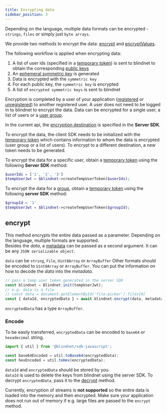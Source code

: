 ```yaml
---
title: Encrypting data
sidebar_position: 3
---
```



Depending on the language, multiple data formats can be encrypted - `strings`, `files` or simply just `byte arrays`.

We provide two methods to encrypt the data: [encrypt](#encrypt) and [encryptValues](#encryptvalues).

The following workflow is applied when encrypting data:

1. A list of user ids (specified in a [temporary token](/docs/references/glossary#temp-user-token)) is sent to blindnet to obtain the corresponding [public keys](/docs/references/glossary#public-key)
1. An [ephemeral symmetric key](/docs/references/glossary#data-key) is generated
1. Data is encrypted with the `symmetric key`
1. For each public key, the `symmetric key` is encrypted
1. A list of `encrypted symmetric keys` is sent to blindnet

Encryption is completed by a user of your application ([registered](/docs/references/glossary#registered-user) or [unregistered](/docs/references/glossary#anonymous-user)) to another registered user. A user does not need to be logged in to blindnet to encrypt the data.
Data can be encrypted for a single user, a list of users or a [user group](/docs/references/glossary#user-groups).

In the current api, the [encryption destination](./managing_users_access#creating-temporary-tokens) is specified in the **Server SDK**.

To encrypt the data, the client SDK needs to be initialized with the [temporary token](./managing_users_access#creating-temporary-tokens) which contains information to whom the data is encrypted (user group or a list of users). To encrypt to a different destination, a new token needs to be generated.

To encrypt the data for a specific user, obtain a [temporary token](/docs/references/glossary#temp-user-token) using the following **Server SDK** method:

<Tabs groupId="lang-server">
<TabItem value="php" label="PHP" default>

```PHP
$userIds = ['1', '2', '3']
$tempUserJwt = $blindnet->createTempUserToken($userIds);
```

</TabItem>
</Tabs>

To encrypt the data for a [group](/docs/references/glossary#user-groups), obtain a [temporary token](/docs/references/glossary#temp-user-token) using the following **server SDK** method:

<Tabs groupId="lang-server">
<TabItem value="php" label="PHP" default>

```PHP
$groupId = '1'
$tempUserJwt = $blindnet->createTempUserToken($groupId);
```

</TabItem>
</Tabs>

## encrypt

This method encrypts the entire data passed as a parameter.
Depending on the language, multiple formats are supported.  
Besides the _data_, a [metadata](/docs/references/glossary#metadata) can be passed as a second argument. It can be any `JSON serializable object`.

<Tabs groupId="lang-client">
<TabItem value="js" label="JavaScript" default>

`data` can be `string`, `File`, `Uint8Array` or `ArrayBuffer`
Other formats should be encoded to `Uint8Array` or `ArrayBuffer`. You can put the information on how to decode the _data_ into the _metadata_.

```javascript
// pass a temp user token generated in the server SDK
const blindnet = Blindnet.init(tempUserJwt);
// e.g. data is a file
// const data = document.getElementById('file-picker').files[0]
const { dataId, encryptedData } = await blindnet.encrypt(data, metadata);
```

`encryptedData` has a type `ArrayBuffer`.

</TabItem>
</Tabs>

### Encode

To be easily transferred, `encryptedData` can be encoded to `base64` or `hexadecimal` string.

<Tabs groupId="lang-client">
<TabItem value="js" label="JavaScript" default>

```javascript
import { util } from '@blindnet/sdk-javascript';

const base64Encoded = util.toBase64(encryptedData);
const hexEncoded = util.toHex(encryptedData);
```

</TabItem>
</Tabs>

`dataId` and `encryptedData` should be stored by you.  
`dataId` is used to delete the keys from blindnet using the server SDK.
To decrypt `encryptedData`, pass it to the [decrypt](./decrypt#decrypt) method.

Currently, encryption of streams is **not supported** so the entire data is loaded into the memory and then encrypted. Make sure your application does not run out of memory if e.g. large files are passed to the `encrypt` method.
